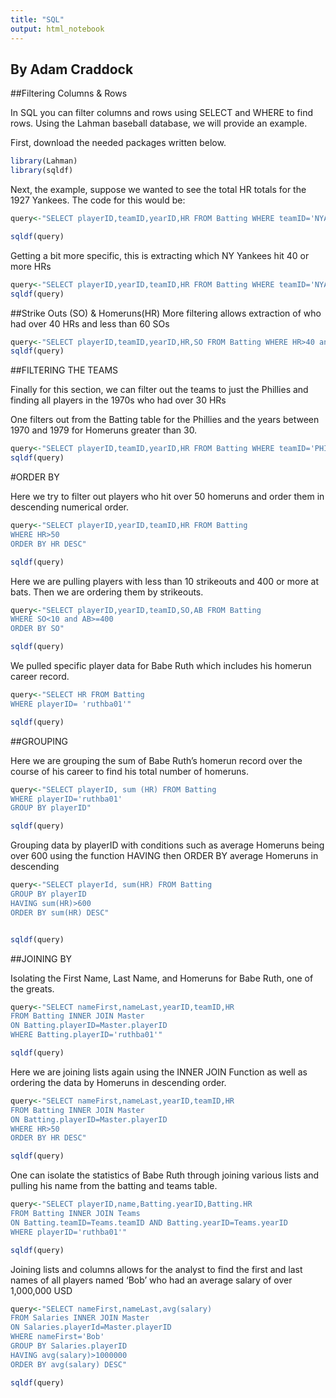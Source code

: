 ```yaml
---
title: "SQL"
output: html_notebook
---
```

## By Adam Craddock

##Filtering Columns & Rows

In SQL you can filter columns and rows using SELECT and WHERE to find rows. Using the Lahman baseball database, we will provide an example.

First, download the needed packages written below.


```r
library(Lahman)
library(sqldf)

```

Next, the example, suppose we wanted to see the total HR totals for the 1927 Yankees. The code for this would be:

```r
query<-"SELECT playerID,teamID,yearID,HR FROM Batting WHERE teamID='NYA' and yearID=1927"

sqldf(query)


```

Getting a bit more specific, this is extracting which NY Yankees hit 40 or more HRs
```r
query<-"SELECT playerID,yearID,teamID,HR FROM Batting WHERE teamID='NYA' and HR>=40"
sqldf(query)
```

##Strike Outs (SO) & Homeruns(HR)
More filtering allows extraction of who had over 40 HRs and less than 60 SOs

```r
query<-"SELECT playerID,teamID,yearID,HR,SO FROM Batting WHERE HR>40 and SO<60"
sqldf(query)
```

##FILTERING THE TEAMS

Finally for this section, we can filter out the teams to just the Phillies and finding all players in the 1970s who had over 30 HRs

One filters out from the Batting table for the Phillies and the years between 1970 and 1979 for Homeruns greater than 30. 

```r
query<-"SELECT playerID,teamID,yearID,HR FROM Batting WHERE teamID='PHI' and yearID>=1970 and yearID<=1979 and HR>30"
sqldf(query)
```


#ORDER BY

Here we try to filter out players who hit over 50 homeruns and order them in descending numerical order.
```r
query<-"SELECT playerID,yearID,teamID,HR FROM Batting
WHERE HR>50
ORDER BY HR DESC"

sqldf(query)
```


Here we are pulling players with less than 10 strikeouts and 400 or more at bats. Then we are ordering them by strikeouts.
```r
query<-"SELECT playerID,yearID,teamID,SO,AB FROM Batting
WHERE SO<10 and AB>=400 
ORDER BY SO"

sqldf(query)
```


We pulled specific player data for Babe Ruth which includes his homerun career record.
```r
query<-"SELECT HR FROM Batting
WHERE playerID= 'ruthba01'"

sqldf(query)
```


##GROUPING

Here we are grouping the sum of Babe Ruth's homerun record over the course of his career to find his total number of homeruns.
```r
query<-"SELECT playerID, sum (HR) FROM Batting
WHERE playerID='ruthba01'
GROUP BY playerID"

sqldf(query)
```

Grouping data by playerID with conditions such as average Homeruns being over 600 using the function HAVING then ORDER BY average Homeruns in descending 

```r
query<-"SELECT playerId, sum(HR) FROM Batting
GROUP BY playerID
HAVING sum(HR)>600
ORDER BY sum(HR) DESC"


sqldf(query)
```



##JOINING BY


Isolating the First Name, Last Name, and Homeruns for Babe Ruth, one of the greats.

```r
query<-"SELECT nameFirst,nameLast,yearID,teamID,HR 
FROM Batting INNER JOIN Master
ON Batting.playerID=Master.playerID
WHERE Batting.playerID='ruthba01'"

sqldf(query)
```

Here we are joining lists again using the INNER JOIN Function as well as ordering the data by Homeruns in descending order.

```r
query<-"SELECT nameFirst,nameLast,yearID,teamID,HR
FROM Batting INNER JOIN Master
ON Batting.playerID=Master.playerID
WHERE HR>50
ORDER BY HR DESC"

sqldf(query)
```

One can isolate the statistics of Babe Ruth through joining various lists and pulling his name from the batting and teams table.
```r
query<-"SELECT playerID,name,Batting.yearID,Batting.HR
FROM Batting INNER JOIN Teams
ON Batting.teamID=Teams.teamID AND Batting.yearID=Teams.yearID
WHERE playerID='ruthba01'"

sqldf(query)
```


Joining lists and columns allows for the analyst to find the first and last names of all players named 'Bob' who had an average salary of over 1,000,000 USD

```r
query<-"SELECT nameFirst,nameLast,avg(salary)
FROM Salaries INNER JOIN Master
ON Salaries.playerId=Master.playerID
WHERE nameFirst='Bob'
GROUP BY Salaries.playerID
HAVING avg(salary)>1000000
ORDER BY avg(salary) DESC"

sqldf(query)
```

```


```

